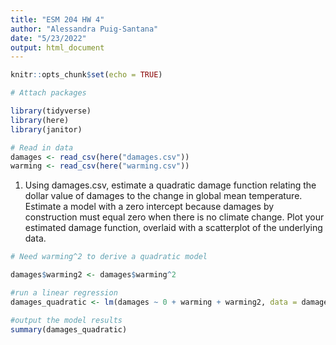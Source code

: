 ```yaml
---
title: "ESM 204 HW 4"
author: "Alessandra Puig-Santana"
date: "5/23/2022"
output: html_document
---
```


```r
knitr::opts_chunk$set(echo = TRUE)

# Attach packages

library(tidyverse)
library(here)
library(janitor)
```

```r
# Read in data
damages <- read_csv(here("damages.csv"))
warming <- read_csv(here("warming.csv"))
```

1. Using damages.csv, estimate a quadratic damage function relating the dollar value of damages to the change in global mean temperature. Estimate a model with a zero intercept because damages by construction must equal zero when there is no climate change. Plot your estimated damage function, overlaid with a scatterplot of the underlying data.

```r

# Need warming^2 to derive a quadratic model

damages$warming2 <- damages$warming^2

#run a linear regression
damages_quadratic <- lm(damages ~ 0 + warming + warming2, data = damages)

#output the model results
summary(damages_quadratic)
```

